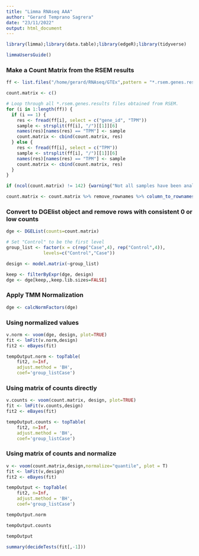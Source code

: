 ```yaml
---
title: "Limma RNAseq AAA"
author: "Gerard Temprano Sagrera"
date: "23/11/2022"
output: html_document
---
```


```r
library(limma);library(data.table);library(edgeR);library(tidyverse)
```

```r
limmaUsersGuide()
```


### Make a Count Matrix from the RSEM results ###
```r
ff <- list.files("/home/gerard/RNAseq/GTEx",pattern = "*.rsem.genes.results", recursive = T, full.names = T)

count.matrix <- c()

# Loop through all *.rsem.genes.results files obtained from RSEM.
for (i in 1:length(ff)) {
  if (i == 1) {
    res <- fread(ff[i], select = c("gene_id", "TPM"))
    sample <- strsplit(ff[i], "/")[[1]][6]
    names(res)[names(res) == "TPM"] <- sample
    count.matrix <- cbind(count.matrix, res)
  } else {
    res <- fread(ff[i], select = c("TPM"))
    sample <- strsplit(ff[i], "/")[[1]][6]
    names(res)[names(res) == "TPM"] <- sample
    count.matrix <- cbind(count.matrix, res)
  }
}

if (ncol(count.matrix) != 142) {warning("Not all samples have been analyzed")}

count.matrix <- count.matrix %>% remove_rownames %>% column_to_rownames(var="gene_id")
```


### Convert to DGElist object and remove rows with consistent 0 or low counts ###
```r
dge <- DGEList(counts=count.matrix)

# Set "Control" to be the first level
group_list <- factor(x = c(rep("Case",4), rep("Control",4)),
              levels=c("Control","Case"))

design <- model.matrix(~group_list) 

keep <- filterByExpr(dge, design)
dge <- dge[keep,,keep.lib.sizes=FALSE]
```


### Apply TMM Normalization ###
```r
dge <- calcNormFactors(dge)
```


### Using normalized values ###
```r
v.norm <- voom(dge, design, plot=TRUE)
fit <- lmFit(v.norm,design)
fit2 <- eBayes(fit)

tempOutput.norm <- topTable(
    fit2, n=Inf,
    adjust.method = 'BH',
    coef='group_listCase')
```


### Using matrix of counts directly ###
```r
v.counts <- voom(count.matrix, design, plot=TRUE)
fit <- lmFit(v.counts,design)
fit2 <- eBayes(fit)

tempOutput.counts <- topTable(
    fit2, n=Inf,
    adjust.method = 'BH',
    coef='group_listCase')
```


### Using matrix of counts and normalize ###
```r
v <- voom(count.matrix,design,normalize="quantile", plot = T)
fit <- lmFit(v,design)
fit2 <- eBayes(fit)

tempOutput <- topTable(
    fit2, n=Inf,
    adjust.method = 'BH',
    coef='group_listCase')
```



```r
tempOutput.norm
```

```r
tempOutput.counts
```

```r
tempOutput
```



```r
summary(decideTests(fit[,-1]))
```
















